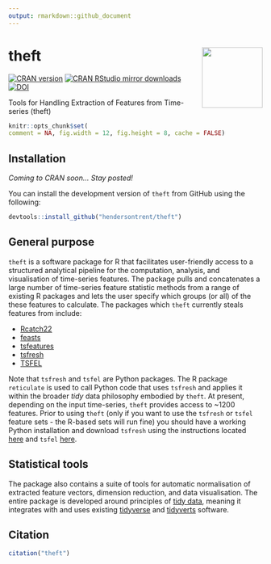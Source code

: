 ```yaml
---
output: rmarkdown::github_document
---
```


# theft <img src="man/figures/logo.png" align="right" width="120" />

[![CRAN version](http://www.r-pkg.org/badges/version/catch22)](http://www.r-pkg.org/pkg/theft)
[![CRAN RStudio mirror downloads](http://cranlogs.r-pkg.org/badges/catch22)](http://www.r-pkg.org/pkg/theft)
[![DOI](https://zenodo.org/badge/351259952.svg)](https://zenodo.org/badge/latestdoi/351259952)

Tools for Handling Extraction of Features from Time-series (theft)

```r
knitr::opts_chunk$set(
comment = NA, fig.width = 12, fig.height = 8, cache = FALSE)
```

## Installation

*Coming to CRAN soon... Stay posted!*

You can install the development version of `theft` from GitHub using the following:

```r
devtools::install_github("hendersontrent/theft")
```

## General purpose

`theft` is a software package for R that facilitates user-friendly access to a structured analytical pipeline for the computation, analysis, and visualisation of time-series features. The package pulls and concatenates a large number of time-series feature statistic methods from a range of existing R packages and lets the user specify which groups (or all) of the these features to calculate. The packages which `theft` currently steals features from include:

* [Rcatch22](https://github.com/hendersontrent/Rcatch22)
* [feasts](https://feasts.tidyverts.org)
* [tsfeatures](https://github.com/robjhyndman/tsfeatures)
* [tsfresh](https://tsfresh.com)
* [TSFEL](https://tsfel.readthedocs.io/en/latest/)

Note that `tsfresh` and `tsfel` are Python packages. The R package `reticulate` is used to call Python code that uses `tsfresh` and applies it within the broader *tidy* data philosophy embodied by `theft`. At present, depending on the input time-series, `theft` provides access to ~1200 features. Prior to using `theft` (only if you want to use the `tsfresh` or `tsfel` feature sets - the R-based sets will run fine) you should have a working Python installation and download `tsfresh` using the instructions located [here](https://tsfresh.com) and `tsfel` [here](https://github.com/fraunhoferportugal/tsfel).

## Statistical tools

The package also contains a suite of tools for automatic normalisation of extracted feature vectors, dimension reduction, and data visualisation. The entire package is developed around principles of [tidy data](https://cran.r-project.org/web/packages/tidyr/vignettes/tidy-data.html), meaning it integrates with and uses existing [tidyverse](https://www.tidyverse.org) and [tidyverts](https://tidyverts.org) software.

## Citation

```r
citation("theft")
```
